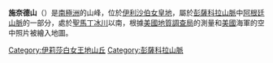 {{unreferenced|time=2013-11-20T09:06:31+00:00}}
{{noteTA
|1=zh-hans:施奈德; zh-tw:史耐德;
|2=zh-hans:冰川; zh-tw:冰河;
}}
{{coord|82|36|S|42|45|W|display=title}}

'''施奈德山'''（{{lang-en|Schneider Hills}}）是[[南極洲|南極洲]]的山峰，位於[[伊利沙伯女皇地|伊利沙伯女皇地]]，屬於[[彭薩科拉山脈|彭薩科拉山脈]]中[[阿根廷山脈|阿根廷山脈]]的一部分，處於[[聖馬丁冰川|聖馬丁冰川]]以南，根據[[美國地質調查局|美國地質調查局]]的測量和[[美國|美國]]海軍的空中照片被繪入地圖。

{{DEFAULTSORT:Schneider Hills}}
[[Category:伊莉莎白女王地山丘|Category:伊莉莎白女王地山丘]]
[[Category:彭薩科拉山脈|Category:彭薩科拉山脈]]


{{QueenElizabethLand-geo-stub}}